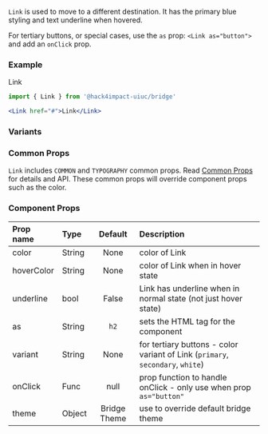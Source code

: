 


`Link` is used to move to a different destination. It has the primary blue styling and text underline when hovered.

For tertiary buttons, or special cases, use the `as` prop: `<Link as="button">` and add an `onClick` prop.

### Example
<CodeExampleBox>
    <Link href="#">Link</Link>
</CodeExampleBox>

```jsx
import { Link } from '@hack4impact-uiuc/bridge'

<Link href="#">Link</Link>
```

### Variants



### Common Props
`Link` includes `COMMON` and `TYPOGRAPHY` common props. Read [Common Props](/components/common-props) for details and API. These common props will override component props such as the color.

### Component Props

| Prop name | Type | Default | Description |
| :- | :- | :-: | :- |
| color | String | None | color of Link |
| hoverColor | String | None | color of Link when in hover state |
| underline | bool | False | Link has underline when in normal state (not just hover state) |
| as | String | `h2` | sets the HTML tag for the component |
| variant | String | None | for tertiary buttons - color variant of Link (`primary`, `secondary`, `white`) |
| onClick | Func | null | prop function to handle onClick - only use when prop `as="button"` |
| theme | Object | Bridge Theme | use to override default bridge theme|
